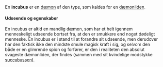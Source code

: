 {{title:Incubus}}
{{author:Laura Holmegaard}}
{{timestamp:2011-01-22T12:50:48Z}}
{{copyright:Incubus}}
En '''incubus''' er en [[dæmon]] af den type, som kaldes for en [[dæmonliden]].

====Udseende og egenskaber====
En incubus er altid en mandlig dæmon, som har et helt igennem menneskeligt udseende bortset fra, at den er smukkere end noget dødeligt menneske. En incubus er i stand til at forandre sit udseende, men derudover har den faktisk ikke den mindste smule magisk kraft i sig, og selvom den både er en glimrende spion og forfører, er den i realiteten den absolut svageste dæmonliden, der findes (sammen med sit kvindelige modstykke [[succubus]]sen).